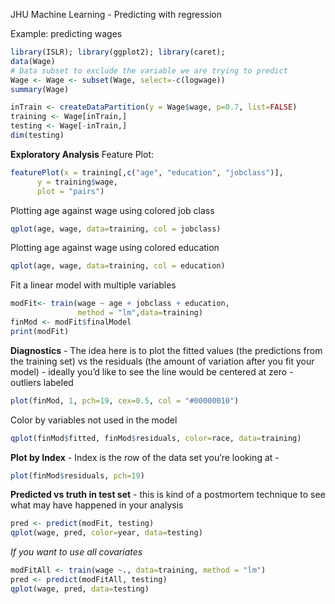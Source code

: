 JHU Machine Learning - Predicting with regression

Example: predicting wages

```r
library(ISLR); library(ggplot2); library(caret);
data(Wage)
# Data subset to exclude the variable we are trying to predict
Wage <- Wage <- subset(Wage, select=-c(logwage))
summary(Wage)
```

```r
inTrain <- createDataPartition(y = Wage$wage, p=0.7, list=FALSE)
training <- Wage[inTrain,]
testing <- Wage[-inTrain,]
dim(testing)
```

**Exploratory Analysis**
Feature Plot:

```r
featurePlot(x = training[,c("age", "education", "jobclass")],
      y = training$wage,
      plot = "pairs")
```

Plotting age against wage using colored job class
```r
qplot(age, wage, data=training, col = jobclass)
```
Plotting age against wage using colored education
```r
qplot(age, wage, data=training, col = education)

```

Fit a linear model with multiple variables

```r
modFit<- train(wage ~ age + jobclass + education,
               method = "lm",data=training)
finMod <- modFit$finalModel
print(modFit)
```

**Diagnostics**
- The idea here is to plot the fitted values (the predictions from the training set) vs the residuals (the amount of variation after you fit your model)
- ideally you'd like to see the line would be centered at zero 
- outliers labeled
```r
plot(finMod, 1, pch=19, cex=0.5, col = "#00000010")
```

Color by variables not used in the model
```r
qplot(finMod$fitted, finMod$residuals, color=race, data=training)
```

**Plot by Index**
- Index is the row of the data set you're looking at
- 
```r
plot(finMod$residuals, pch=19)
```

**Predicted vs truth in test set**
- this is kind of a postmortem technique to see what may have happened in your analysis
```r
pred <- predict(modFit, testing)
qplot(wage, pred, color=year, data=testing)
```

*If you want to use all covariates*
```r
modFitAll <- train(wage ~., data=training, method = "lm")
pred <- predict(modFitAll, testing)
qplot(wage, pred, data=testing)
```

